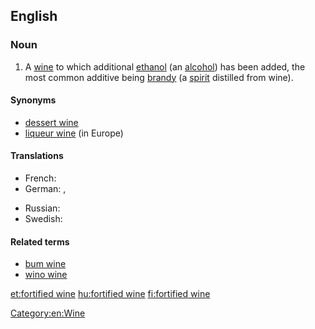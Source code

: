 ==English==
{{wikipedia}}

===Noun===
{{en-noun|head=[[fortified]] [[wine]]}}
# A [[wine]] to which additional [[ethanol]] (an [[alcohol]]) has been added, the most common additive being [[brandy]] (a [[spirit]] distilled from wine).

====Synonyms====
* [[dessert wine]]
* [[liqueur wine]] (in Europe)

====Translations====
{{trans-top|wine with distilled beverage added}}
* French: {{t|fr|vin muté|m}}
* German: {{t|de|verstärkter Wein|m}}, {{t+|de|Likörwein|m}}
{{trans-mid}}
* Russian: {{t+|ru|креплёное вино́|n}}
* Swedish: {{t|sv|starkvin|n}}
{{trans-bottom}}

====Related terms====
* [[bum wine]]
* [[wino wine]]

[[Category:en:Wine]]

[[et:fortified wine]]
[[hu:fortified wine]]
[[fi:fortified wine]]